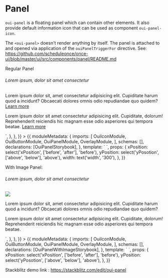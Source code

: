 
<Meta title="MDX/Panel" component={Panel} />

# Panel

`oui-panel` is a floating panel which can contain other elements. It also provide default information icon that can be used as component `oui-panel-icon`.

The `<oui-panel>` doesn't render anything by itself. The panel is attached to and opened via application of the `ouiPanelTriggerFor` directive. See: https://github.com/scheduleonce/once-ui/blob/master/ui/src/components/panel/README.md

Regular Panel

<Canvas>
  <Story
    name="Regular"
    parameters={{
      docs: {
        source: {
          code: `
            <oui-panel-icon [ouiPanelTriggerFor]="beforeAboveMenu">
            </oui-panel-icon>
            <oui-panel #beforeAboveMenu xPosition="before" yPosition="above">
                <h6>Lorem ipsum, dolor sit amet consectetur</h6>
                <p>Lorem ipsum dolor sit, amet consectetur adipisicing elit. Cupiditate harum quod a incidunt?
                    Obcaecati dolores omnis odio repudiandae quo quidem? <a href="https://www.scheduleonce.com/"
                        target="blank">Learn more</a>
                </p>
                <p>Lorem ipsum dolor sit amet consectetur adipisicing elit. Cupiditate, dolorum! Reprehenderit
                    reiciendis hic magnam esse odio asperiores qui tempora beatae. <a
                        href="https://www.scheduleonce.com/" target="blank">Learn more</a>
                </p>
            </oui-panel>
          `,
        },
      },
    }}
  >
    {{
      moduleMetadata: {
        imports: [
          OuiIconModule,
          OuiButtonModule,
          OuiPanelModule,
          OverlayModule,
        ],
        schemas: [],
        declarations: [OuiPanelStorybook],
      },
      template: `<oui-panel-storybook
  [xPosition]="xPosition"
  [yPosition]="yPosition"
  [width]="width">
            </oui-panel-storybook>`,
      props: {
        xPosition: select('xPosition', ['before', 'after'], 'before'),
        yPosition: select('yPosotion', ['above', 'below'], 'above'),
        width: text('width', '300'),
      },
    }}
  </Story>
</Canvas>

With Image Panel:

<Canvas>
  <Story
    name="With image"
    parameters={{
      docs: {
        source: {
          code: `
            <oui-panel-icon [ouiPanelTriggerFor]="afterBelowImage">
                </oui-panel-icon>
                <oui-panel #afterBelowImage xPosition="after" yPosition="below">
                    <h6>Lorem ipsum, dolor sit amet consectetur</h6>
                    <img src="https://images.pexels.com/photos/1509428/pexels-photo-1509428.jpeg?auto=compress&cs=tinysrgb&dpr=2&h=650&w=940"/>
                    <p>Lorem ipsum dolor sit, amet consectetur adipisicing elit. Cupiditate harum quod a incidunt?
                        Obcaecati dolores
                        omnis odio repudiandae quo quidem?
                    </p>
                    <p>Lorem ipsum dolor sit amet consectetur adipisicing elit. Cupiditate, dolorum! Reprehenderit
                        reiciendis hic
                        magnam esse odio asperiores qui tempora beatae.
                    </p>
                </oui-panel>
          `,
        },
      },
    }}
  >
    {{
      moduleMetadata: {
        imports: [
          OuiIconModule,
          OuiButtonModule,
          OuiPanelModule,
          OverlayModule,
        ],
        schemas: [],
        declarations: [OuiPanelWithImageStorybook],
      },
      template: `<oui-panel-with-image-storybook
    [xPosition]="xPosition"
    [yPosition]="yPosition">
              </oui-panel-with-image-storybook>`,
      props: {
        xPosition: select('xPosition', ['before', 'after'], 'before'),
        yPosition: select('yPosotion', ['above', 'below'], 'above'),
      },
    }}
  </Story>
</Canvas>

Stackblitz demo link : https://stackblitz.com/edit/oui-panel

<ArgsTable of={OuiPanel} />

